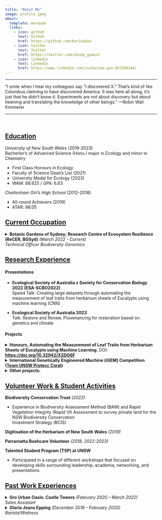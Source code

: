 ```yaml
---
title: "About Me"
image: profile.jpeg
about:
  template: marquee
  links:
    - icon: github
      text: Github
      href: https://github.com/KarinaGuo
    - icon: twitter
      text: Twitter
      href: https://twitter.com/dandy_gumnut
    - icon: linkedin
      text: LinkedIn
      href: https://www.linkedin.com/in/karina-guo-057269144/
---
```


------------------------------------------------------------------------

<p>“I smile when I hear my colleagues say “I discovered X.” That’s kind of like Columbus claiming to have discovered America. It was here all along, it’s just that he didn’t know it. Experiments are not about discovery but about listening and translating the knowledge of other beings.” —Robin Wall Kimmerer</p>

------------------------------------------------------------------------

<p>

 

<p>

## [Education]{.underline}

*University of New South Wales* (2019-2023)\
Bacherlor's of Advanced Science (Hons.) major in Ecology and minor in Chemistry

-   First Class Honours in Ecology
-   Faculty of Science Dean's List (2021)
-   University Medal for Ecology (2023)
-   WAM: 88.625 / GPA: 6.83

*Cheltenham Girl's High School* (2012-2018)

-   All-round Achievers (2019)
-   ATAR: 98.05

## [**Current Occupation**]{.underline}

<details>

<summary>**Botanic Gardens of Sydney; Research Centre of Ecosystem Resilience (ReCER, BGSyd)** *(March 2022 - Current)*\
*Technical Officer Biodiversity Genomics*</summary>

-   Wet lab work on Lenwebbia sp & Gossia frangratissima for successful extraction of high molecular weight DNA full genome sequencing. Includes ability to safely work with liquid nitrogen, CTAB buffers, rare earth metal clean up, DNA purification and quantification through NanoDrop One & Agilent Tape.

-   Refactoring of the genetics processing of DArT SNP data for the [Restore and Renew (RnR) webtool](https://www.restore-and-renew.org.au/). Involved version control using Git, containerising the RnR genetics workflow on Docker, multi-stage builds of workflow, supporting project development, and outreach. Showed proficiency in collaborating with other team members to enhance existing workflows and develop new features for future pathways of the tool.

-   Manipulation of genetic data for further analysis including variant calling and filtering.

-   Conducting GWAS on individuals of *Melaleuca quinquenervia* to discover markers that signify rust resistance

-   Managing \~70,000 samples through databasing collection information, maintenance, and organisation of their storage. Processing of incoming material in preparation of new samples and vouchers.

-   Engaging in field work trips to help gather genetic samples. Involves learning flora identification skills, scheduling appropriate accommodation, and following WHS protocols.

-   Rapid selection and preparation of samples to send to Diversity Arrays Technology (DArT) for genotyping

-   Outreach at conferences for external points of collaboration across states of Australia and feedback on procedures and workflows

</details>

## [**Research Experience**]{.underline}

#### Presentations

-   **Ecological Society of Australia x Society for Conservation Biology 2022 (ESA-SCBO2022)**\
    Speed Talk: Creating large datasets through automating the measurement of leaf traits from herbarium sheets of Eucalypts using machine learning (CNN)

-   **Ecological Society of Australia 2023**\
    Talk: Restore and Renew, Provenancing for restoration based on genetics and climate

#### Projects

<details>

<summary>**Honours, Automating the Measurement of Leaf Traits from Herbarium Sheets of Eucalypts using Machine Learning.** DOI: [**https://doi.org/10.32942/X2DG6F**](https://doi.org/10.32942/X2DG6F)</summary>

-   Gained expertise in the field of machine learning (ML) and working with various coding languages including R, python, and BASH.

-   Developed a novel and functional workflow using CNN ML models (instance segmentation & object classification) to expand existing eucalypt leaf trait data by 50-fold

-   Statistical analysis of big data, a trait dataset of \~140,000 data points, to find trait-climate relationships and link them to phylogeny

-   Demonstrated ability to lead project development through instigating discussions, creating protocols, research method and proposal writing

-   Literature study to ensure novelty and to link our findings into current academic landscape

-   Presentations in explaining complex concepts in a simple and engaging manner with logical flow

</details>

<details>

<summary>**International Genetically Engineered Machine (iGEM) Competition ([Team UNSW Protecc Coral](https://2021.igem.org/Team:UNSW_Australia))**</summary>

-   Working as the team leader in the sub-group, Science Communication, as crucial section of a larger team of 15 individuals

-   Organising meetings and providing reports to other team leaders for cohesive group progression

-   Production of a virtual exhibition, contacting Indigenous and local individuals to gather opinions

-   Facilitated collaboration between different iGEM teams and members of the general public

</details>

<details>

<summary>**Other projects:**</summary>

-   **Jason Bragg Machine Learning (ML) Project on Melaleuca sp. with the Royal Botanic Garden Sydney**; Training artificial intelligence to analyse large-scale digital herbarium sheets to identify and measure leaf area, and class different reproductive structures in the *Melaleuca leucadendra* complex (*Myrtaceae*)

-   **Impact of Herbivore Assemblage on Vegetative Community in a Semi-arid Shrubland**; Measuring different effects of grazing intensity and type on a plant community's vegetative cover and diversity through Shannon diversity index

-   **The Effect of Soil Type, Initial Moisture Level and Heat Treatments on a Soil System's Water Repellency;** Measuring water repellency on different soil types, under different moisture levels after different heat treatment

-   **Australian Species and their Shifting Functional Traits in the Changing Climate**; Measurement of tree height, basal trunk width, and SLA in Australian natives across NSW's different climates

</details>

## [**Volunteer Work & Student Activities**]{.underline}

**Biodiversity Conservation Trust** *(2022)*

-   Experience in Biodiversity Assessment Method (BAM) and Rapid Vegetation Integrity (Rapid VI) Assessment to survey private land for the NSW Biodiversity Conservation\
    Investment Strategy (BCIS)

**Digitisation of the Herbarium** **of New South Wales** *(2019)*

**Parramatta Bushcare Volunteer** *(2018, 2022-2023)*

**Talented Student Program (TSP) at UNSW**

-   Participated in a range of different workshops that focused on developing skills surrounding leadership, academia, networking, and presentations

## [**Past Work Experiences**]{.underline}

<details>

<summary>**Gro Urban Oasis: Castle Towers** *(February 2020 -- March 2022)\
Sales Assistant*</summary>

-   Proactively working towards campaign development

-   Interacting with customers to build a relationship and build a safe environment for respect

-   Developing social skills and encouragement of open-mindedness in customers to new ideas

-   Utilising a strong background knowledge on plant care and maintenance to advise customers and ensure upkeep of merchandise

-   Accurately scanning large volumes of products to meet daily sale goals, and promoting seasonal deals and themes

</details>

<details>

<summary>**Gloria Jeans Epping** *(December 2018 -- February 2020)\
Barista/Waitress*</summary>

-   Well-developed social abilities include conflict mitigation, relationship building and team cooperativity

-   Ability to multitask, utilising a number of equipment simultaneously to deliver goals on schedule

-   Assisting co-workers to maximise workplace productivity and success

</details>
